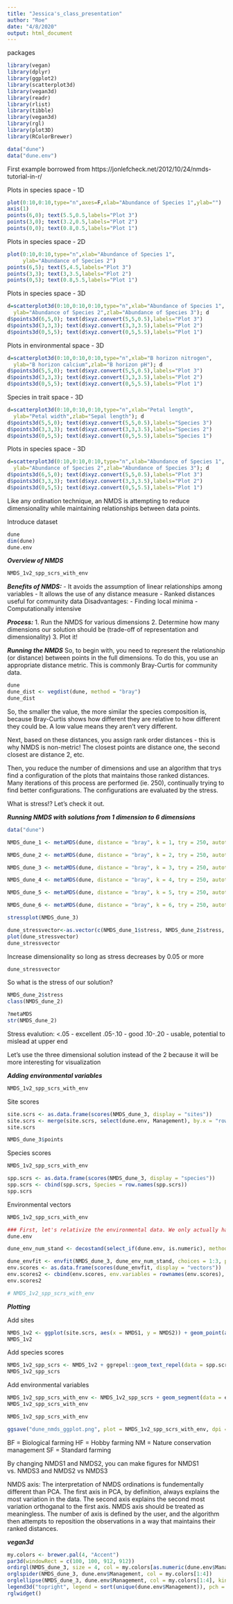```yaml
---
title: "Jessica's_class_presentation"
author: "Roe"
date: "4/8/2020"
output: html_document
---
```


packages
```r
library(vegan)
library(dplyr)
library(ggplot2)
library(scatterplot3d)
library(vegan3d)
library(readr)
library(rlist)
library(tibble)
library(vegan3d)
library(rgl)
library(plot3D)
library(RColorBrewer)

data("dune")
data("dune.env")
```

First example borrowed from https://jonlefcheck.net/2012/10/24/nmds-tutorial-in-r/

Plots in species space - 1D
```r
plot(0:10,0:10,type="n",axes=F,xlab="Abundance of Species 1",ylab="") 
axis(1)
points(6,0); text(5.5,0.5,labels="Plot 3")
points(3,0); text(3.2,0.5,labels="Plot 2")
points(0,0); text(0.8,0.5,labels="Plot 1")
```

Plots in species space - 2D
```r
plot(0:10,0:10,type="n",xlab="Abundance of Species 1",
     ylab="Abundance of Species 2")
points(6,5); text(5,4.5,labels="Plot 3")
points(3,3); text(3,3.5,labels="Plot 2")
points(0,5); text(0.8,5.5,labels="Plot 1")
```

Plots in species space - 3D
```r
d=scatterplot3d(0:10,0:10,0:10,type="n",xlab="Abundance of Species 1",
  ylab="Abundance of Species 2",zlab="Abundance of Species 3"); d
d$points3d(6,5,0); text(d$xyz.convert(5,5,0.5),labels="Plot 3")
d$points3d(3,3,3); text(d$xyz.convert(3,3,3.5),labels="Plot 2")
d$points3d(0,5,5); text(d$xyz.convert(0,5,5.5),labels="Plot 1")
```

Plots in environmental space - 3D
```r
d=scatterplot3d(0:10,0:10,0:10,type="n",xlab="B horizon nitrogen",
  ylab="B horizon calcium",zlab="B horizon pH"); d
d$points3d(5,5,0); text(d$xyz.convert(5,5,0.5),labels="Plot 3")
d$points3d(3,3,3); text(d$xyz.convert(3,3,3.5),labels="Plot 2")
d$points3d(0,5,5); text(d$xyz.convert(0,5,5.5),labels="Plot 1")
```

Species in trait space - 3D
```r
d=scatterplot3d(0:10,0:10,0:10,type="n",xlab="Petal length",
  ylab="Petal width",zlab="Sepal length"); d
d$points3d(5,5,0); text(d$xyz.convert(5,5,0.5),labels="Species 3")
d$points3d(3,3,3); text(d$xyz.convert(3,3,3.5),labels="Species 2")
d$points3d(0,5,5); text(d$xyz.convert(0,5,5.5),labels="Species 1")
```

Plots in species space - 3D
```r
d=scatterplot3d(0:10,0:10,0:10,type="n",xlab="Abundance of Species 1",
  ylab="Abundance of Species 2",zlab="Abundance of Species 3"); d
d$points3d(6,5,0); text(d$xyz.convert(5,5,0.5),labels="Plot 3")
d$points3d(3,3,3); text(d$xyz.convert(3,3,3.5),labels="Plot 2")
d$points3d(0,5,5); text(d$xyz.convert(0,5,5.5),labels="Plot 1")
```

Like any ordination technique, an NMDS is attempting to reduce dimensionality while maintaining relationships between data points.

Introduce dataset
```r
dune
dim(dune)
dune.env

```


***Overview of NMDS***
```r
NMDS_1v2_spp_scrs_with_env
```
***Benefits of NMDS:***
- It avoids the assumption of linear relationships among variables
- It allows the use of any distance measure
- Ranked distances useful for community data
Disadvantages:
- Finding local minima
- Computationally intensive 

***Process:*** 
1. Run the NMDS for various dimensions
2. Determine how many dimensions our solution should be (trade-off of    representation and dimensionality)
3. Plot it! 

***Running the NMDS***
So, to begin with, you need to represent the relationship (or distance) between points in the full dimensions. To do this, you use an appropriate distance metric. This is commonly Bray-Curtis for community data. 

```r
dune
dune_dist <- vegdist(dune, method = "bray")
dune_dist
```

So, the smaller the value, the more similar the species composition is, because Bray-Curtis shows how different they are relative to how different they could be. A low value means they aren't very different. 

Next, based on these distances, you assign rank order distances - this is why NMDS is non-metric! The closest points are distance one, the second closest are distance 2, etc. 

Then, you reduce the number of dimensions and use an algorithm that trys find a configuration of the plots that maintains those ranked distances. Many iterations of this process are performed (ie. 250), continually trying to find better configurations. The configurations are evaluated by the stress. 

What is stress!? Let's check it out. 

***Running NMDS with solutions from 1 dimension to 6 dimensions***
```r
data("dune")

NMDS_dune_1 <- metaMDS(dune, distance = "bray", k = 1, try = 250, autotransform = FALSE)

NMDS_dune_2 <- metaMDS(dune, distance = "bray", k = 2, try = 250, autotransform = FALSE)

NMDS_dune_3 <- metaMDS(dune, distance = "bray", k = 3, try = 250, autotransform = FALSE)

NMDS_dune_4 <- metaMDS(dune, distance = "bray", k = 4, try = 250, autotransform = FALSE)

NMDS_dune_5 <- metaMDS(dune, distance = "bray", k = 5, try = 250, autotransform = FALSE)

NMDS_dune_6 <- metaMDS(dune, distance = "bray", k = 6, try = 250, autotransform = FALSE)

stressplot(NMDS_dune_3)
```
```r
dune_stressvector<-as.vector(c(NMDS_dune_1$stress, NMDS_dune_2$stress, NMDS_dune_3$stress, NMDS_dune_4$stress, NMDS_dune_5$stress, NMDS_dune_6$stress))
plot(dune_stressvector)
dune_stressvector
```

Increase dimensionality so long as stress decreases by 0.05 or more
```r
dune_stressvector
```


So what is the stress of our solution?
```r
NMDS_dune_2$stress
class(NMDS_dune_2)

?metaMDS
str(NMDS_dune_2)
```

Stress evalution:
<.05 - excellent
.05-.10 - good
.10-.20 - usable, potential to mislead at upper end

Let's use the three dimensional solution instead of the 2 because it will be more interesting for visualization


***Adding environmental variables***
```r
NMDS_1v2_spp_scrs_with_env
```


Site scores
```r
site.scrs <- as.data.frame(scores(NMDS_dune_3, display = "sites"))
site.scrs <- merge(site.scrs, select(dune.env, Management), by.x = "row.names", by.y = "row.names")
site.scrs

NMDS_dune_3$points
```

Species scores
```r
NMDS_1v2_spp_scrs_with_env
```


```r
spp.scrs <- as.data.frame(scores(NMDS_dune_3, display = "species"))
spp.scrs <- cbind(spp.scrs, Species = row.names(spp.scrs))
spp.scrs
```

Environmental vectors
```r
NMDS_1v2_spp_scrs_with_env
```


```r
### First, let's relativize the environmental data. We only actually have one numeric environmental variables, so it is not important in this situation, but when you have several environmental variables, it frequently is. Imagine environmental variables whose units are not comparable (ie. pH, depth of soil horizon, canopy cover, etc.). It is particularly important to standardize such values. The vegan function decostand() is really useful for this purpose! 
dune.env

dune_env_num_stand <- decostand(select_if(dune.env, is.numeric), method = "max")

dune_envfit <- envfit(NMDS_dune_3, dune_env_num_stand, choices = 1:3, permutations = 999)
env.scores <- as.data.frame(scores(dune_envfit, display = "vectors"))
env.scores2 <- cbind(env.scores, env.variables = rownames(env.scores), pval = dune_envfit$vectors$pvals)
env.scores2

# NMDS_1v2_spp_scrs_with_env
```

***Plotting***

Add sites
```r
NMDS_1v2 <- ggplot(site.scrs, aes(x = NMDS1, y = NMDS2)) + geom_point(aes(NMDS1, NMDS2, colour = factor(site.scrs$Management)), size = 4) + labs(colour = "Management type")
NMDS_1v2
```

Add species scores
```r
NMDS_1v2_spp_scrs <- NMDS_1v2 + ggrepel::geom_text_repel(data = spp.scrs, aes(x = NMDS1, y = NMDS2, label = Species), size = 3.0)
NMDS_1v2_spp_scrs
```

Add environmental variables
```r
NMDS_1v2_spp_scrs_with_env <- NMDS_1v2_spp_scrs + geom_segment(data = env.scores2, aes(x = 0, xend = NMDS1, y = 0, yend = NMDS2), arrow = arrow(length = unit(0.25, "cm")), colour = "grey10", lwd = 0.3) + ggrepel::geom_text_repel(data = env.scores2, aes(x = NMDS1, y = NMDS2, label = env.variables), cex = 4, direction = "both", segment.size = 0.25)
NMDS_1v2_spp_scrs_with_env

NMDS_1v2_spp_scrs_with_env

ggsave("dune_nmds_ggplot.png", plot = NMDS_1v2_spp_scrs_with_env, dpi = 400, height = 9, width = 9)
```

BF = Biological farming
HF = Hobby farming
NM = Nature conservation management
SF = Standard farming

By changing NMDS1 and NMDS2, you can make figures for NMDS1 vs. NMDS3 and NMDS2 vs NMDS3

NMDS axis: 
The interpretation of NMDS ordinations is fundementally different than PCA. The first axis in PCA, by definition, always explains the most variation in the data. The second axis explains the second most variation orthoganal to the first axis. NMDS axis should be treated as meaningless. The number of axis is defined by the user, and the algorithm then attempts to reposition the observations in a way that maintains their ranked distances.  


***vegan3d***
```r
my.colors <- brewer.pal(4, "Accent")
par3d(windowRect = c(100, 100, 912, 912))
ordirgl(NMDS_dune_3, size = 4, col = my.colors[as.numeric(dune.env$Management)])
orglspider(NMDS_dune_3, dune.env$Management, col = my.colors[1:4])
orglellipse(NMDS_dune_3, dune.env$Management, col = my.colors[1:4], kind = "se", conf = .95, scaling = "sites")
legend3d("topright", legend = sort(unique(dune.env$Management)), pch = 16, col = my.colors[1:4], inset = c(0.02))
rglwidget()
```
